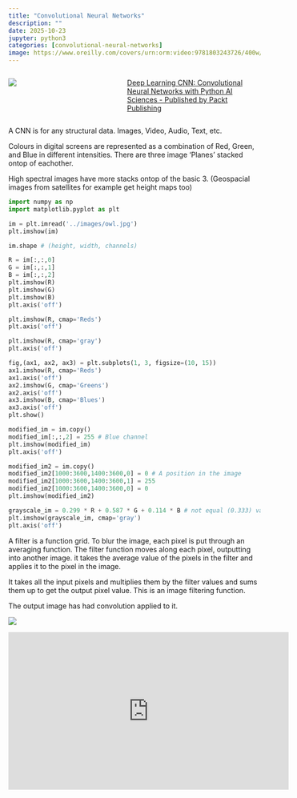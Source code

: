 ```yaml
---
title: "Convolutional Neural Networks"
description: ""
date: 2025-10-23
jupyter: python3
categories: [convolutional-neural-networks]
image: https://www.oreilly.com/covers/urn:orm:video:9781803243726/400w/
---
```


::::: columns
::: {.column width="35%"}
![](https://encrypted-tbn0.gstatic.com/images?q=tbn:ANd9GcSXmfK3K7hDUDEbs1P0c6esinTf0rKrF5rjmw&s)
:::

::: {.column width="45%"}
[Deep Learning CNN: Convolutional Neural Networks with Python AI Sciences - Published by Packt Publishing](https://learning.oreilly.com/course/deep-learning-cnn/9781803243726/)
:::
:::::

A CNN is for any structural data. Images, Video, Audio, Text, etc.

Colours in digital screens are represented as a combination of Red, Green, and Blue in different intensities. There are three image 'Planes' stacked ontop of eachother.

High spectral images have more stacks ontop of the basic 3. (Geospacial images from satellites for example get height maps too)



```python
import numpy as np
import matplotlib.pyplot as plt
```

```python
im = plt.imread('../images/owl.jpg')
plt.imshow(im)
```

```python
im.shape # (height, width, channels)
```

```python
R = im[:,:,0]
G = im[:,:,1]
B = im[:,:,2]
plt.imshow(R)
plt.imshow(G)
plt.imshow(B)
plt.axis('off')
```

```python
plt.imshow(R, cmap='Reds')
plt.axis('off')
```

```python
plt.imshow(R, cmap='gray')
plt.axis('off')
```

```python
fig,(ax1, ax2, ax3) = plt.subplots(1, 3, figsize=(10, 15))
ax1.imshow(R, cmap='Reds')
ax1.axis('off')
ax2.imshow(G, cmap='Greens')
ax2.axis('off')
ax3.imshow(B, cmap='Blues')
ax3.axis('off')
plt.show()
```


```python
modified_im = im.copy()
modified_im[:,:,2] = 255 # Blue channel
plt.imshow(modified_im)
plt.axis('off')
```



```python
modified_im2 = im.copy()
modified_im2[1000:3600,1400:3600,0] = 0 # A position in the image
modified_im2[1000:3600,1400:3600,1] = 255
modified_im2[1000:3600,1400:3600,0] = 0
plt.imshow(modified_im2)    
```


```python
grayscale_im = 0.299 * R + 0.587 * G + 0.114 * B # not equal (0.333) values because a more realistic grayscale image would have these values
plt.imshow(grayscale_im, cmap='gray')
plt.axis('off')
```

A filter is a function grid. To blur the image, each pixel is put through an averaging function.
The filter function moves along each pixel, outputting into another image. it takes the average value of the pixels in the filter and applies it to the pixel in the image. 

It takes all the input pixels and multiplies them by the filter values and sums them up to get the output pixel value. This is an image filtering function.

The output image has had convolution applied to it.

![](https://poloclub.github.io/cnn-explainer/assets/figures/convlayer_detailedview_demo.gif)

<iframe width="560" height="315" src="https://www.youtube.com/embed/FwFduRA_L6Q?si=8ieLHvWo7Q1cgRpR" title="YouTube video player" frameborder="0" allow="accelerometer; autoplay; clipboard-write; encrypted-media; gyroscope; picture-in-picture; web-share" referrerpolicy="strict-origin-when-cross-origin" allowfullscreen>

</iframe>